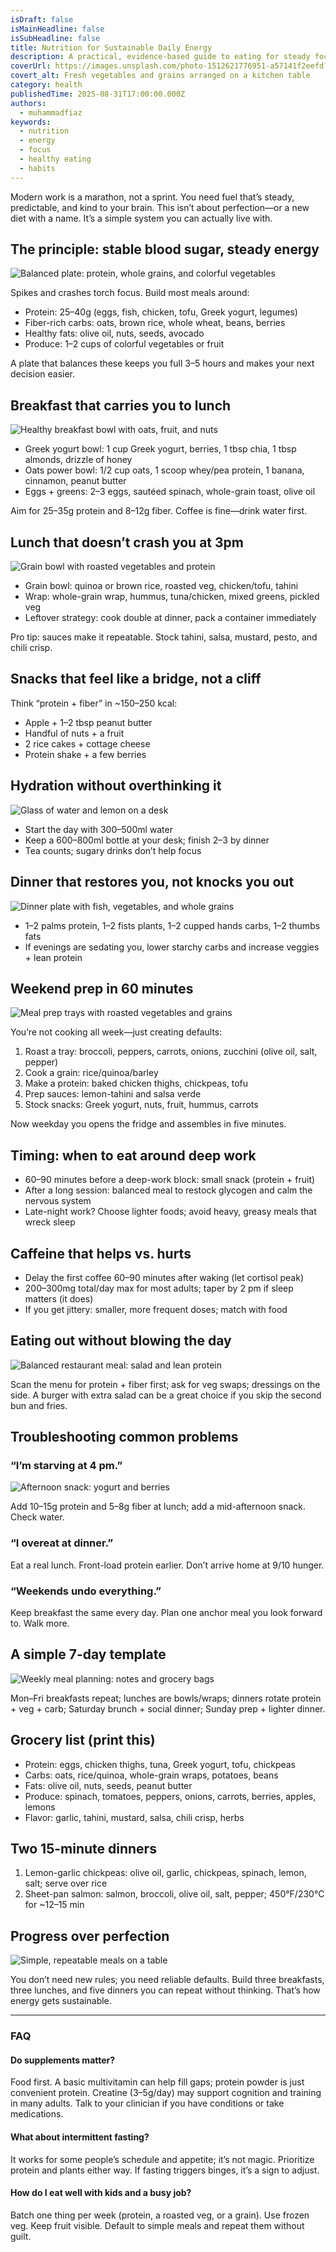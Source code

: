 ```yaml
---
isDraft: false
isMainHeadline: false
isSubHeadline: false
title: Nutrition for Sustainable Daily Energy
description: A practical, evidence-based guide to eating for steady focus and energy—without fads or biohacking noise.
coverUrl: https://images.unsplash.com/photo-1512621776951-a57141f2eefd?q=80&w=1600&auto=format&fit=crop
covert_alt: Fresh vegetables and grains arranged on a kitchen table
category: health
publishedTime: 2025-08-31T17:00:00.000Z
authors:
  - muhammadfiaz
keywords:
  - nutrition
  - energy
  - focus
  - healthy eating
  - habits
---
```


Modern work is a marathon, not a sprint. You need fuel that’s steady, predictable, and kind to your brain. This isn’t about perfection—or a new diet with a name. It’s a simple system you can actually live with.

## The principle: stable blood sugar, steady energy

![Balanced plate: protein, whole grains, and colorful vegetables](https://images.unsplash.com/photo-1504674900247-0877df9cc836?q=80&w=1200&auto=format&fit=crop)

Spikes and crashes torch focus. Build most meals around:

- Protein: 25–40g (eggs, fish, chicken, tofu, Greek yogurt, legumes)
- Fiber-rich carbs: oats, brown rice, whole wheat, beans, berries
- Healthy fats: olive oil, nuts, seeds, avocado
- Produce: 1–2 cups of colorful vegetables or fruit

A plate that balances these keeps you full 3–5 hours and makes your next decision easier.

## Breakfast that carries you to lunch

![Healthy breakfast bowl with oats, fruit, and nuts](https://images.unsplash.com/photo-1512621776951-a57141f2eefd?q=80&w=1200&auto=format&fit=crop)

- Greek yogurt bowl: 1 cup Greek yogurt, berries, 1 tbsp chia, 1 tbsp almonds, drizzle of honey
- Oats power bowl: 1/2 cup oats, 1 scoop whey/pea protein, 1 banana, cinnamon, peanut butter
- Eggs + greens: 2–3 eggs, sautéed spinach, whole-grain toast, olive oil

Aim for 25–35g protein and 8–12g fiber. Coffee is fine—drink water first.

## Lunch that doesn’t crash you at 3pm

![Grain bowl with roasted vegetables and protein](https://images.unsplash.com/photo-1506368249639-73a05d6f6488?q=80&w=1200&auto=format&fit=crop)

- Grain bowl: quinoa or brown rice, roasted veg, chicken/tofu, tahini
- Wrap: whole-grain wrap, hummus, tuna/chicken, mixed greens, pickled veg
- Leftover strategy: cook double at dinner, pack a container immediately

Pro tip: sauces make it repeatable. Stock tahini, salsa, mustard, pesto, and chili crisp.

## Snacks that feel like a bridge, not a cliff

Think “protein + fiber” in ~150–250 kcal:

- Apple + 1–2 tbsp peanut butter
- Handful of nuts + a fruit
- 2 rice cakes + cottage cheese
- Protein shake + a few berries

## Hydration without overthinking it

![Glass of water and lemon on a desk](https://images.unsplash.com/photo-1504754524776-8f4f37790ca0?q=80&w=1200&auto=format&fit=crop)

- Start the day with 300–500ml water
- Keep a 600–800ml bottle at your desk; finish 2–3 by dinner
- Tea counts; sugary drinks don’t help focus

## Dinner that restores you, not knocks you out

![Dinner plate with fish, vegetables, and whole grains](https://images.unsplash.com/photo-1490645935967-10de6ba17061?q=80&w=1200&auto=format&fit=crop)

- 1–2 palms protein, 1–2 fists plants, 1–2 cupped hands carbs, 1–2 thumbs fats
- If evenings are sedating you, lower starchy carbs and increase veggies + lean protein

## Weekend prep in 60 minutes

![Meal prep trays with roasted vegetables and grains](https://images.unsplash.com/photo-1504674900247-0877df9cc836?q=80&w=1200&auto=format&fit=crop)

You’re not cooking all week—just creating defaults:

1. Roast a tray: broccoli, peppers, carrots, onions, zucchini (olive oil, salt, pepper)
2. Cook a grain: rice/quinoa/barley
3. Make a protein: baked chicken thighs, chickpeas, tofu
4. Prep sauces: lemon-tahini and salsa verde
5. Stock snacks: Greek yogurt, nuts, fruit, hummus, carrots

Now weekday you opens the fridge and assembles in five minutes.

## Timing: when to eat around deep work

- 60–90 minutes before a deep-work block: small snack (protein + fruit)
- After a long session: balanced meal to restock glycogen and calm the nervous system
- Late-night work? Choose lighter foods; avoid heavy, greasy meals that wreck sleep

## Caffeine that helps vs. hurts

- Delay the first coffee 60–90 minutes after waking (let cortisol peak)
- 200–300mg total/day max for most adults; taper by 2 pm if sleep matters (it does)
- If you get jittery: smaller, more frequent doses; match with food

## Eating out without blowing the day

![Balanced restaurant meal: salad and lean protein](https://images.unsplash.com/photo-1478145046317-39f10e56b5e9?q=80&w=1200&auto=format&fit=crop)

Scan the menu for protein + fiber first; ask for veg swaps; dressings on the side. A burger with extra salad can be a great choice if you skip the second bun and fries.

## Troubleshooting common problems

### “I’m starving at 4 pm.”

![Afternoon snack: yogurt and berries](https://images.unsplash.com/photo-1505250469679-203ad9ced0cb?q=80&w=1200&auto=format&fit=crop)

Add 10–15g protein and 5–8g fiber at lunch; add a mid-afternoon snack. Check water.

### “I overeat at dinner.”

Eat a real lunch. Front-load protein earlier. Don’t arrive home at 9/10 hunger.

### “Weekends undo everything.”

Keep breakfast the same every day. Plan one anchor meal you look forward to. Walk more.

## A simple 7-day template

![Weekly meal planning: notes and grocery bags](https://images.unsplash.com/photo-1490645935967-10de6ba17061?q=80&w=1200&auto=format&fit=crop)

Mon–Fri breakfasts repeat; lunches are bowls/wraps; dinners rotate protein + veg + carb; Saturday brunch + social dinner; Sunday prep + lighter dinner.

## Grocery list (print this)

- Protein: eggs, chicken thighs, tuna, Greek yogurt, tofu, chickpeas
- Carbs: oats, rice/quinoa, whole-grain wraps, potatoes, beans
- Fats: olive oil, nuts, seeds, peanut butter
- Produce: spinach, tomatoes, peppers, onions, carrots, berries, apples, lemons
- Flavor: garlic, tahini, mustard, salsa, chili crisp, herbs

## Two 15-minute dinners

1. Lemon-garlic chickpeas: olive oil, garlic, chickpeas, spinach, lemon, salt; serve over rice
2. Sheet-pan salmon: salmon, broccoli, olive oil, salt, pepper; 450°F/230°C for ~12–15 min

## Progress over perfection

![Simple, repeatable meals on a table](https://images.unsplash.com/photo-1504674900247-0877df9cc836?q=80&w=1200&auto=format&fit=crop)

You don’t need new rules; you need reliable defaults. Build three breakfasts, three lunches, and five dinners you can repeat without thinking. That’s how energy gets sustainable.

---

### FAQ

#### Do supplements matter?

Food first. A basic multivitamin can help fill gaps; protein powder is just convenient protein. Creatine (3–5g/day) may support cognition and training in many adults. Talk to your clinician if you have conditions or take medications.

#### What about intermittent fasting?

It works for some people’s schedule and appetite; it’s not magic. Prioritize protein and plants either way. If fasting triggers binges, it’s a sign to adjust.

#### How do I eat well with kids and a busy job?

Batch one thing per week (protein, a roasted veg, or a grain). Use frozen veg. Keep fruit visible. Default to simple meals and repeat them without guilt.
